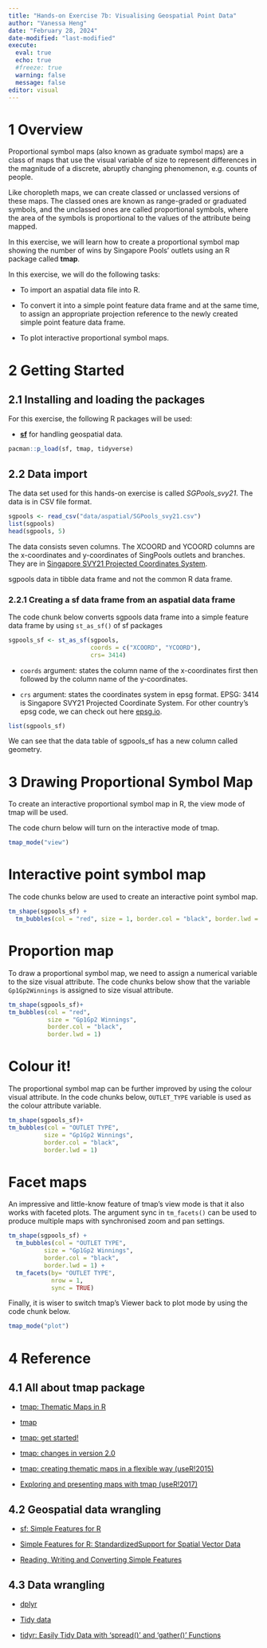 ```yaml
---
title: "Hands-on Exercise 7b: Visualising Geospatial Point Data"
author: "Vanessa Heng"
date: "February 28, 2024"
date-modified: "last-modified"
execute:
  eval: true
  echo: true
  #freeze: true
  warning: false
  message: false
editor: visual
---
```


# 1 Overview

Proportional symbol maps (also known as graduate symbol maps) are a class of maps that use the visual variable of size to represent differences in the magnitude of a discrete, abruptly changing phenomenon, e.g. counts of people.

Like choropleth maps, we can create classed or unclassed versions of these maps. The classed ones are known as range-graded or graduated symbols, and the unclassed ones are called proportional symbols, where the area of the symbols is proportional to the values of the attribute being mapped.

In this exercise, we will learn how to create a proportional symbol map showing the number of wins by Singapore Pools’ outlets using an R package called **tmap**.

In this exercise, we will do the following tasks:

-   To import an aspatial data file into R.

-   To convert it into a simple point feature data frame and at the same time, to assign an appropriate projection reference to the newly created simple point feature data frame.

-   To plot interactive proportional symbol maps.

# 2 Getting Started

## 2.1 Installing and loading the packages

For this exercise, the following R packages will be used:

-   [**sf**](https://cran.r-project.org/web/packages/sf/) for handling geospatial data.

```r
pacman::p_load(sf, tmap, tidyverse)
```

## 2.2 Data import

The data set used for this hands-on exercise is called *SGPools_svy21*. The data is in CSV file format.

```r
sgpools <- read_csv("data/aspatial/SGPools_svy21.csv")
list(sgpools) 
head(sgpools, 5)
```

The data consists seven columns. The XCOORD and YCOORD columns are the x-coordinates and y-coordinates of SingPools outlets and branches. They are in [Singapore SVY21 Projected Coordinates System](https://www.sla.gov.sg/sirent/CoordinateSystems.aspx).

::: callout-note
sgpools data in tibble data frame and not the common R data frame.
:::

### 2.2.1 Creating a sf data frame from an aspatial data frame

The code chunk below converts sgpools data frame into a simple feature data frame by using `st_as_sf()` of sf packages

```r
sgpools_sf <- st_as_sf(sgpools, 
                       coords = c("XCOORD", "YCOORD"),
                       crs= 3414)
```

::: callout-note
-   `coords` argument: states the column name of the x-coordinates first then followed by the column name of the y-coordinates.

-   `crs` argument: states the coordinates system in epsg format. EPSG: 3414 is Singapore SVY21 Projected Coordinate System. For other country’s epsg code, we can check out here [epsg.io](https://epsg.io/).
:::

```r
list(sgpools_sf)
```

We can see that the data table of sgpools_sf has a new column called geometry.

# 3 Drawing Proportional Symbol Map

To create an interactive proportional symbol map in R, the view mode of tmap will be used.

The code churn below will turn on the interactive mode of tmap.

```r
tmap_mode("view")
```

::: panel-tabset
# Interactive point symbol map

The code chunks below are used to create an interactive point symbol map.

```r
tm_shape(sgpools_sf) + 
  tm_bubbles(col = "red", size = 1, border.col = "black", border.lwd = 1)
```

# Proportion map

To draw a proportional symbol map, we need to assign a numerical variable to the size visual attribute. The code chunks below show that the variable `Gp1Gp2Winnings` is assigned to size visual attribute.

```r
tm_shape(sgpools_sf)+
tm_bubbles(col = "red",
           size = "Gp1Gp2 Winnings",
           border.col = "black",
           border.lwd = 1)
```

# Colour it!

The proportional symbol map can be further improved by using the colour visual attribute. In the code chunks below, `OUTLET_TYPE` variable is used as the colour attribute variable.

```r
tm_shape(sgpools_sf)+
tm_bubbles(col = "OUTLET TYPE", 
          size = "Gp1Gp2 Winnings",
          border.col = "black",
          border.lwd = 1)
```

# Facet maps

An impressive and little-know feature of tmap’s view mode is that it also works with faceted plots. The argument sync in `tm_facets()` can be used to produce multiple maps with synchronised zoom and pan settings.

```r
tm_shape(sgpools_sf) +
  tm_bubbles(col = "OUTLET TYPE", 
          size = "Gp1Gp2 Winnings",
          border.col = "black",
          border.lwd = 1) +
  tm_facets(by= "OUTLET TYPE",
            nrow = 1,
            sync = TRUE)
```

Finally, it is wiser to switch tmap’s Viewer back to plot mode by using the code chunk below.

```r
tmap_mode("plot")
```
:::

# **4 Reference**

## **4.1 All about tmap package**

-   [tmap: Thematic Maps in R](https://www.jstatsoft.org/article/view/v084i06)

-   [tmap](https://cran.r-project.org/web/packages/tmap/)

-   [tmap: get started!](https://cran.r-project.org/web/packages/tmap/vignettes/tmap-getstarted.html)

-   [tmap: changes in version 2.0](https://cran.r-project.org/web/packages/tmap/vignettes/tmap-changes-v2.html)

-   [tmap: creating thematic maps in a flexible way (useR!2015)](http://von-tijn.nl/tijn/research/presentations/tmap_user2015.pdf)

-   [Exploring and presenting maps with tmap (useR!2017)](http://von-tijn.nl/tijn/research/presentations/tmap_user2017.pdf)

## **4.2 Geospatial data wrangling**

-   [sf: Simple Features for R](https://cran.r-project.org/web/packages/sf/)

-   [Simple Features for R: StandardizedSupport for Spatial Vector Data](https://journal.r-project.org/archive/2018/RJ-2018-009/RJ-2018-009.pdf)

-   [Reading, Writing and Converting Simple Features](https://cran.r-project.org/web/packages/sf/vignettes/sf2.html)

## **4.3 Data wrangling**

-   [dplyr](https://dplyr.tidyverse.org/)

-   [Tidy data](https://cran.r-project.org/web/packages/tidyr/vignettes/tidy-data.html)

-   [tidyr: Easily Tidy Data with ‘spread()’ and ‘gather()’ Functions](https://cran.r-project.org/web/packages/tidyr/tidyr.pdf)
